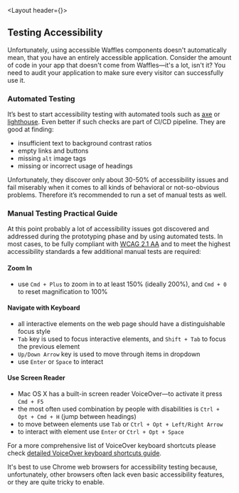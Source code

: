 
<Layout header={<PageHeader title='Accessibility' description="An accessible app gives everyone a great user experience, regardless of their capabilities or how they use their devices. Therefore it's important to provide support for assistive technologies, such as screen readers, which are essential to people with vision or motor impairments." />}>

## Testing Accessibility

Unfortunately, using accessible Waffles components doesn't automatically mean, that you have an entirely accessible application. Consider the amount of code in your app that doesn't come from Waffles&mdash;it's a lot, isn't it? You need to audit your application to make sure every visitor can successfully use it.

### Automated Testing

It’s best to start accessibility testing with automated tools such as [axe](https://www.deque.com/axe) or [lighthouse](https://developers.google.com/web/tools/lighthouse). Even better if such checks are part of CI/CD pipeline. They are good at finding:

- insufficient text to background contrast ratios
- empty links and buttons
- missing `alt` image tags
- missing or incorrect usage of headings

Unfortunately, they discover only about 30-50% of accessibility issues and fail miserably when it comes to all kinds of behavioral or not-so-obvious problems. Therefore it’s recommended to run a set of manual tests as well.

### Manual Testing Practical Guide

At this point probably a lot of accessibility issues got discovered and addressed during the prototyping phase and by using automated tests. In most cases, to be fully compliant with [WCAG 2.1 AA](https://www.w3.org/TR/WCAG21) and to meet the highest accessibility standards a few additional manual tests are required:

#### Zoom In

- use `Cmd + Plus` to zoom in to at least 150% (ideally 200%), and `Cmd + 0` to reset magnification to 100%

#### Navigate with Keyboard

- all interactive elements on the web page should have a distinguishable focus style
- `Tab` key is used to focus interactive elements, and `Shift + Tab` to focus the previous element
- `Up/Down Arrow` key is used to move through items in dropdown
- use `Enter` or `Space` to interact

#### Use Screen Reader

- Mac OS X has a built-in screen reader VoiceOver&mdash;to activate it press `Cmd + F5`
- the most often used combination by people with disabilities is `Ctrl + Opt + Cmd + H` (jump between headings)
- to move between elements use `Tab` or `Ctrl + Opt + Left/Right Arrow`
- to interact with element use `Enter` or `Ctrl + Opt + Space`

For a more comprehensive list of VoiceOver keyboard shortcuts please check [detailed VoiceOver keyboard shortcuts guide](https://dequeuniversity.com/screenreaders/voiceover-keyboard-shortcuts).

It's best to use Chrome web browsers for accessibility testing because, unfortunately, other browsers often lack even basic accessibility features, or they are quite tricky to enable.

</Layout>
